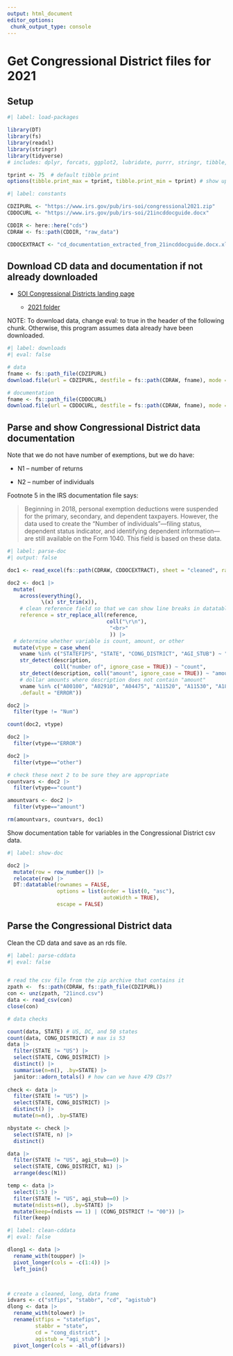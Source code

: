 ```yaml
---
output: html_document
editor_options: 
 chunk_output_type: console
---
```


# Get Congressional District files for 2021

## Setup

```r
#| label: load-packages

library(DT)
library(fs)
library(readxl)
library(stringr)
library(tidyverse)
# includes: dplyr, forcats, ggplot2, lubridate, purrr, stringr, tibble, tidyr

tprint <- 75  # default tibble print
options(tibble.print_max = tprint, tibble.print_min = tprint) # show up to tprint rows

```

```r
#| label: constants

CDZIPURL <- "https://www.irs.gov/pub/irs-soi/congressional2021.zip"
CDDOCURL <- "https://www.irs.gov/pub/irs-soi/21incddocguide.docx"

CDDIR <- here::here("cds")
CDRAW <- fs::path(CDDIR, "raw_data")

CDDOCEXTRACT <- "cd_documentation_extracted_from_21incddocguide.docx.xlsx"

```

## Download CD data and documentation if not already downloaded

-   [SOI Congressional Districts landing page](https://www.irs.gov/statistics/soi-tax-stats-data-by-congressional-district)

    -   [2021 folder](https://www.irs.gov/statistics/soi-tax-stats-data-by-congressional-district-2021)

NOTE: To download data, change eval: to true in the header of the following chunk. Otherwise, this program assumes data already have been downloaded.

```r
#| label: downloads
#| eval: false

# data
fname <- fs::path_file(CDZIPURL)
download.file(url = CDZIPURL, destfile = fs::path(CDRAW, fname), mode = "wb")

# documentation
fname <- fs::path_file(CDDOCURL)
download.file(url = CDDOCURL, destfile = fs::path(CDRAW, fname), mode = "wb")

```

## Parse and show Congressional District data documentation

Note that we do not have number of exemptions, but we do have:

-   N1 -- number of returns

-   N2 -- number of individuals

Footnote 5 in the IRS documentation file says:

> Beginning in 2018, personal exemption deductions were suspended for the primary, secondary, and dependent taxpayers. However, the data used to create the “Number of individuals”—filing status, dependent status indicator, and identifying dependent information—are still available on the Form 1040. This field is based on these data.


```r
#| label: parse-doc
#| output: false

doc1 <- read_excel(fs::path(CDRAW, CDDOCEXTRACT), sheet = "cleaned", range = "A2:D169")

doc2 <- doc1 |> 
  mutate(
    across(everything(),
           \(x) str_trim(x)),
    # clean reference field so that we can show line breaks in datatable
    reference = str_replace_all(reference,
                                coll("\r\n"),
                                 "<br>"
                                 )) |> 
  # determine whether variable is count, amount, or other
  mutate(vtype = case_when(
    vname %in% c("STATEFIPS", "STATE", "CONG_DISTRICT", "AGI_STUB") ~ "other",
    str_detect(description,
               coll("number of", ignore_case = TRUE)) ~ "count",
    str_detect(description, coll("amount", ignore_case = TRUE)) ~ "amount",
    # dollar amounts where description does not contain "amount"
    vname %in% c("A00100", "A02910", "A04475", "A11520", "A11530", "A18460") ~ "amount",
    .default = "ERROR"))

doc2 |> 
  filter(type != "Num")

count(doc2, vtype)

doc2 |> 
  filter(vtype=="ERROR")

doc2 |> 
  filter(vtype=="other")

# check these next 2 to be sure they are appropriate
countvars <- doc2 |> 
  filter(vtype=="count")

amountvars <- doc2 |> 
  filter(vtype=="amount")

rm(amountvars, countvars, doc1)

```

Show documentation table for variables in the Congressional District csv data.

```r
#| label: show-doc

doc2 |> 
  mutate(row = row_number()) |> 
  relocate(row) |> 
  DT::datatable(rownames = FALSE,
                options = list(order = list(0, "asc"), 
                               autoWidth = TRUE), 
                escape = FALSE)

```

## Parse the Congressional District data

Clean the CD data and save as an rds file.

```r
#| label: parse-cddata
#| eval: false


# read the csv file from the zip archive that contains it
zpath <-  fs::path(CDRAW, fs::path_file(CDZIPURL))
con <- unz(zpath, "21incd.csv")
data <- read_csv(con)
close(con)

# data checks

count(data, STATE) # US, DC, and 50 states
count(data, CONG_DISTRICT) # max is 53
data |> 
  filter(STATE != "US") |> 
  select(STATE, CONG_DISTRICT) |> 
  distinct() |> 
  summarise(n=n(), .by=STATE) |> 
  janitor::adorn_totals() # how can we have 479 CDs??
  
check <- data |> 
  filter(STATE != "US") |> 
  select(STATE, CONG_DISTRICT) |> 
  distinct() |> 
  mutate(n=n(), .by=STATE)

nbystate <- check |> 
  select(STATE, n) |> 
  distinct()

data |> 
  filter(STATE != "US", agi_stub==0) |> 
  select(STATE, CONG_DISTRICT, N1) |> 
  arrange(desc(N1))

temp <- data |>
  select(1:5) |> 
  filter(STATE != "US", agi_stub==0) |> 
  mutate(ndists=n(), .by=STATE) |> 
  mutate(keep=(ndists == 1) | (CONG_DISTRICT != "00")) |> 
  filter(keep)


```


```r
#| label: clean-cddata
#| eval: false

dlong1 <- data |> 
  rename_with(toupper) |> 
  pivot_longer(cols = -c(1:4)) |> 
  left_join()



# create a cleaned, long, data frame
idvars <- c("stfips", "stabbr", "cd", "agistub")
dlong <- data |> 
  rename_with(tolower) |> 
  rename(stfips = "statefips",
         stabbr = "state",
         cd = "cong_district",
         agistub = "agi_stub") |> 
  pivot_longer(cols = -all_of(idvars))

```


